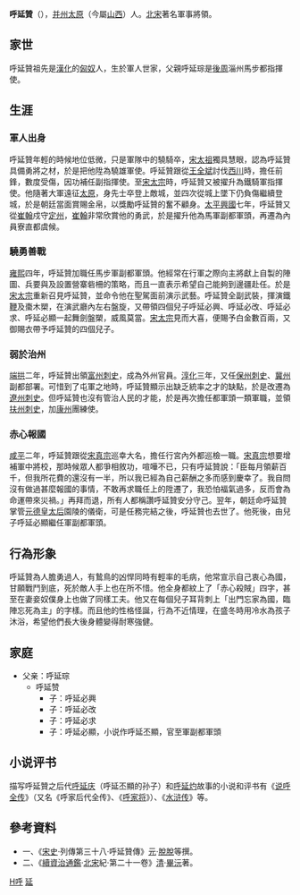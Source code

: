 '''呼延贊'''（{{bd|10世纪||1000年|catIdx=H}}），[[并州|并州]][[太原|太原]]（今屬[[山西|山西]]）人。[[北宋|北宋]]著名軍事將領。

==家世==
呼延贊祖先是[[漢化|漢化]]的[[匈奴|匈奴]]人，生於軍人世家，父親呼延琮是[[後周|後周]]淄州馬步都指揮使。

==生涯==
===軍人出身===
呼延贊年輕的時候地位低微，只是軍隊中的驍騎卒，[[宋太祖|宋太祖]]獨具慧眼，認為呼延贊具備勇將之材，於是把他陞為驍雄軍使。呼延贊跟從[[王全斌|王全斌]]討伐[[益州|西川]]時，擔任前鋒，數度受傷，因功補任副指揮使。至[[宋太宗|宋太宗]]時，呼延贊又被擢升為鐵騎軍指揮使。他隨著大軍遠征[[太原|太原]]，身先士卒登上敵城，並四次從城上墜下仍負傷繼續登城，於是朝廷當面賞賜金帛，以獎勵呼延贊的奮不顧身。[[太平興國|太平興國]]七年，呼延贊又從[[崔翰|崔翰]]戍守[[定州|定州]]，[[崔翰|崔翰]]非常欣賞他的勇武，於是擢升他為馬軍副都軍頭，再遷為內員寮直都虞候。

===驍勇善戰===
[[雍熙|雍熙]]四年，呼延贊加職任馬步軍副都軍頭。他經常在行軍之際向主將獻上自製的陣圖、兵要與及設置營寨砦柵的策略，而且一直表示希望自己能夠到邊疆赴任。於是[[宋太宗|宋太宗]]重新召見呼延贊，並命令他在聖駕面前演示武藝。呼延贊全副武裝，揮演鐵[[鞭|鞭]]及棗木槊，在演武廳內左右盤旋，又帶領四個兒子呼延必興、呼延必改、呼延必求、呼延必顯一起舞劍盤槊，威風莫當。[[宋太宗|宋太宗]]見而大喜，便賜予白金數百兩，又御賜衣帶予呼延贊的四個兒子。

===弱於治州===
[[端拱|端拱]]二年，呼延贊出領[[富州|富州]][[刺史|刺史]]，成為外州官員。[[淳化|淳化]]三年，又任[[保州|保州]][[刺史|刺史]]、[[冀州|冀州]]副都部署。可惜到了屯軍之地時，呼延贊顯示出缺乏統率之才的缺點，於是改遷為[[遼州|遼州]][[刺史|刺史]]。但呼延贊也沒有管治人民的才能，於是再次擔任都軍頭一類軍職，並領[[扶州|扶州]][[刺史|刺史]]，加[[康州|康州]]團練使。

===赤心報國===
[[咸平|咸平]]二年，呼延贊跟從[[宋真宗|宋真宗]]巡幸大名，擔任行宮內外都巡檢一職。[[宋真宗|宋真宗]]想要增補軍中將校，那時候眾人都爭相敘功，喧嘩不已，只有呼延贊說：「臣每月領薪百千，但我所花費的還沒有一半，所以我已經為自己薪酬之多而感到慶幸了。我自問沒有做過甚麼報國的事情，不敢再求職任上的陞遷了，我恐怕福氣過多，反而會為命運帶來災禍。」再拜而退，所有人都稱讚呼延贊安分守己。翌年，朝廷命呼延贊掌管[[元德皇后|元德皇太后]]園陵的儀衛，可是任務完結之後，呼延贊也去世了。他死後，由兒子呼延必顯繼任軍副都軍頭。

==行為形象==
呼延贊為人膽勇過人，有鷙鳥的凶悍同時有輕率的毛病，他常宣示自己衷心為國，甘願戰鬥到底，死於敵人手上也在所不惜。他全身都紋上了「赤心殺賊」四字，甚至在妻妾奴僕身上也做了同樣工夫。他又在每個兒子耳背刺上「出門忘家為國，臨陣忘死為主」的字樣。而且他的性格怪誕，行為不近情理，在盛冬時用冷水為孩子沐浴，希望他們長大後身體變得耐寒強健。

{{fact|據說呼延贊平日製作破陣刀、降魔杵等器械，又以鐵片折疊為巾狀，兩旁有刃，皆重十數斤，作為自己的飾物；戴上紅色的頭帕，騎乘黑色的騅馬，服飾極其怪異。宋帝並不喜歡呼延贊的裝扮，甚至曾經一度想要為此而殺掉他，但最後也沒有這樣做。}}
==家庭==
*父亲：呼延琮
**呼延赞
***子：呼延必興
***子：呼延必改
***子：呼延必求
***子：呼延必顯，小说作呼延丕顯，官至軍副都軍頭

== 小说评书 ==
描写呼延贊之后代[[呼延庆|呼延庆]]（呼延丕顯的孙子）和[[呼延灼|呼延灼]]故事的小说和评书有《[[说呼全传|说呼全传]]》（又名《呼家后代全传》、《[[呼家将|呼家将]]》）、《[[水浒传|水浒传]]》等。
==參考資料==
*一、《[[宋史|宋史]]‧列傳第三十八‧呼延贊傳》[[元|元]]‧[[脫脫|脫脫]]等撰。
*二、《[[續資治通鑑|續資治通鑑]]‧[[北宋|北宋]]紀‧第二十一卷》[[清|清]]‧[[畢沅|畢沅]]著。

[[Category:宋朝軍事人物|H呼]]
[[Category:呼延姓|延]]